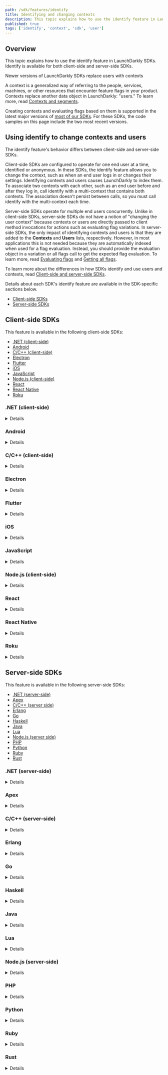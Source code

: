 ```yaml
---
path: /sdk/features/identify
title: Identifying and changing contexts
description: This topic explains how to use the identify feature in LaunchDarkly SDKs.
published: true
tags: ['identify', 'context', 'sdk', 'user']
---
```


## Overview

This topic explains how to use the identify feature in LaunchDarkly SDKs. Identify is available for both client-side and server-side SDKs.

<Callout intent="info">
<CalloutTitle>Newer versions of LaunchDarkly SDKs replace users with contexts</CalloutTitle>
<CalloutDescription>

A context is a generalized way of referring to the people, services, machines, or other resources that encounter feature flags in your product. Contexts replace another data object in LaunchDarkly: "users." To learn more, read [Contexts and segments](/home/contexts).

Creating contexts and evaluating flags based on them is supported in the latest major versions of [most of our SDKs](/sdk). For these SDKs, the code samples on this page include the two most recent versions.

</CalloutDescription>
</Callout>

## Using identify to change contexts and users

The identify feature's behavior differs between client-side and server-side SDKs.

Client-side SDKs are configured to operate for one end user at a time, identified or anonymous. In these SDKs, the identify feature allows you to change the context, such as when an end user logs in or changes their settings. Identifying contexts and users causes LaunchDarkly to index them. To associate two contexts with each other, such as an end user before and after they log in, call identify with a multi-context that contains both contexts. The association doesn't persist between calls, so you must call identify with the multi-context each time. 

Server-side SDKs operate for multiple end users concurrently. Unlike in client-side SDKs, server-side SDKs do not have a notion of "changing the user context" because contexts or users are directly passed to client method invocations for actions such as evaluating flag variations. In server-side SDKs, the only impact of identifying contexts and users is that they are added to the **Contexts** and **Users** lists, respectively. However, in most applications this is not needed because they are automatically indexed when used for a flag evaluation. Instead, you should provide the evaluation object in a variation or all flags call to get the expected flag evaluation. To learn more, read [Evaluating flags](/sdk/features/evaluating) and [Getting all flags](/sdk/features/all-flags).

To learn more about the differences in how SDKs identify and use users and contexts, read [Client-side and server-side SDKs](/sdk/concepts/client-side-server-side).

Details about each SDK's identify feature are available in the SDK-specific sections below.

* [Client-side SDKs](#client-side-sdks)
* [Server-side SDKs](#server-side-sdks)

## Client-side SDKs

This feature is available in the following client-side SDKs:

* [.NET (client-side)](#net-client-side)
* [Android](#android)
* [C/C++ (client-side)](#cc-client-side)
* [Electron](#electron)
* [Flutter](#flutter)
* [iOS](#ios)
* [JavaScript](#javascript)
* [Node.js (client-side)](#nodejs-client-side)
* [React](#react)
* [React Native](#react-native)
* [Roku](#roku)

### .NET (client-side)

<Details summary="Expand .NET (client-side) code sample">

You can use the `Identify` or `IdentifyAsync` method to switch contexts. This loads any saved flag values for the next context, and tells the client to change the current context and obtain the feature flag values for the new context.

In some situations, the new context may be an updated version of the existing context. For example, on a sign-in page in a single-page app, you could represent the same person as an anonymous user before they log in, and a different user after they log in. After the person logs in, you can call `Identify()` or `IdentifyAsync()` so that the person receives the correct feature flag settings for their account.

In other situations, the new context may be a multi-context, that is, a set of several different contexts that you want to evaluate together. For example, as soon as an end user visits your app, you may initialize the client with a context using a context kind of "device." When the end user logs in, you now also have their user and organization information. You can call `Identify()` with a multi-context that contains the "device," "user," and "organization" contexts for the end user.

You may want to wait until the flag values for the new context have been loaded before proceeding. You can do this either by calling the synchronous method `Identify` with a timeout, or by calling the asynchronous method `IdentifyAsync` and awaiting the result.

Here's how:

<CodeSample>
<CSTab label=".NET SDK v3.0 (C#)">

```csharp
var updatedContext = Context.Builder("context-key-123abc")
    .Set("email", "sandy@example.com")
    .Build();

// Synchronous method
client.Identify(updatedContext, TimeSpan.FromSeconds(5));

// Asynchronous method
await client.IdentifyAsync(updatedContext);
```

</CSTab>
<CSTab label=".NET SDK v2.x (C#)">

```csharp
var updatedUser = LDUser.Builder("user-key-123abc")
    .Email("sandy@example.com")
    .Build();

// Synchronous method
client.Identify(updatedUser, TimeSpan.FromSeconds(5));

// Asynchronous method
await client.IdentifyAsync(updatedUser);
```

</CSTab>
</CodeSample>

To learn more, read [`Identify`](https://launchdarkly.github.io/dotnet-client-sdk/api/LaunchDarkly.Sdk.Client.LdClient.html#LaunchDarkly_Sdk_Client_LdClient_Identify_) and [`IdentifyAsync`](https://launchdarkly.github.io/dotnet-client-sdk/api/LaunchDarkly.Sdk.Client.LdClient.html#LaunchDarkly_Sdk_Client_LdClient_IdentifyAsync_).
</Details>

### Android

<Details summary="Expand Android code sample">

The `identify()` method tells the client to change the current context and obtain the feature flag values for the new context.

In some situations, the new context may be an updated version of the existing context. For example, on a sign-in page in a single-page app, you could represent the same person as an anonymous user before they log in, and a different user after they log in. You can initialize the client with an anonymous context with a context kind of "user." After the person logs in, you can update the user context and call `identify()` so that the person receives the correct feature flag settings for their account.

In other situations, the new context may be a multi-context, that is, a set of several different contexts that you want to evaluate together. For example, as soon as an end user visits your app, you may initialize the client with a context using a context kind of "device." When the end user logs in, you now also have their user and organization information. You can call `identify()` with a multi-context that contains the "device," "user," and "organization" contexts for the end user.

Here's how:

<CodeSample>
<CSTab label="Android SDK v4.0 (Java)">

```java
LDContext updatedContext = LDContext.builderFromContext(context)
    .email("sandy@example.com")
    .build();

client.identify(updatedContext);
```

</CSTab>
<CSTab label="Android SDK v4.0 (Kotlin)">

```kotlin
val updatedContext: LDContext = LDContext.builderFromContext(context)
    .email("sandy@example.com")
    .build()

client.identify(updatedContext)
```

</CSTab>
<CSTab label="Android SDK v3.x (Java)">

```java
LDUser updatedUser = new LDUser.Builder(user)
    .email("sandy@example.com")
    .build();

client.identify(updatedUser);
```

</CSTab>
<CSTab label="Android SDK v3.x (Kotlin)">

```kotlin
val updatedUser: LDUser = LDUser.Builder(user)
    .email("sandy@example.com")
    .build()

client.identify(updatedUser)
```

</CSTab>
</CodeSample>

The `identify()` call loads any saved flag values for the new user context and immediately triggers an update of the latest flags from LaunchDarkly.

`identify()` returns a [Future](https://developer.android.com/reference/java/util/concurrent/Future) to indicate completion. If you want to be sure subsequent code is using the latest values from the server, you can wait for the Future using `get`.

To learn more, read [`identify`](https://launchdarkly.github.io/android-client-sdk/com/launchdarkly/sdk/android/LDClient.html#identify(com.launchdarkly.sdk.LDContext)).
</Details>

### C/C++ (client-side)

<Details summary="Expand C/C++ (server-side) code sample">

The `Identify()` method tells the client to change the current user and obtain the feature flag values for the new user.

In some situations, the new user may be an updated version of the existing user. For example, on a sign-in page in a single-page app, you could represent the same person as an anonymous user before they log in, and a different user after they log in. After the person logs in, you can call `Identify` so that the person receives the correct feature flag settings for their account.

<!-- cSpell:disable (TKTK uncomment this section after this SDK is updated to use contexts. SC-174758) In other situations, the new context may be a multi-context, that is, a set of several different contexts that you want to evaluate together. For example, as soon as an end user visits your app, you may initialize the client with a context using a context kind of "device." When the end user logs in, you now also have their user and organization information. You can call `Identify` with a multi-context that contains the "device," "user," and "organization" contexts for the end user. cSpell:enable -->

You can use the `LDClientIdentify` method to switch users:

<CodeSample>
<CSTab label="C/C++">

```c
LDClientIdentify(client, newUser);
```

</CSTab>
</CodeSample>

The `LDClientIdentify()` call loads any saved flag values for the new user and immediately trigger an update of the latest flags from LaunchDarkly. Because this method re-fetches flag settings for the new user, you should should not call it at high frequency. The intended use case for switching user contexts is the login/logout flow. To learn more, read [`LDClientIdentify`](https://launchdarkly.github.io/c-client-sdk/client_8h.html#a7ee43b2353f00798979ba51cfebb1a53).
</Details>

### Electron

<Details summary="Expand Electron code sample">

The `identify()` method tells the client to change the current user and obtain the feature flag values for the new user.

In some situations, the new user may be an updated version of the existing user. For example, on a sign-in page in a single-page app, you could represent the same person as an anonymous user before they log in, and a different user after they log in. After the person logs in, you can call `identify()` so that the person receives the correct feature flag settings for their account.

<!-- cSpell:disable (TKTK uncomment this section after this SDK is updated to use contexts. SC-163925) In other situations, the new context may be a multi-context, that is, a set of several different contexts that you want to evaluate together. For example, as soon as an end user visits your app, you may initialize the client with a context using a context kind of "device." When the end user logs in, you now also have their user and organization information. You can call `identify()` with a multi-context that contains the "device," "user," and "organization" contexts for the end user. cSpell:enable -->

Here's how:

<CodeSample>
<CSTab label="JavaScript">

```js
const newUser = { key: 'user-key-123abc', name: 'Sandy' };

client.identify(newUser, (newFlags) => {
  console.log('value of flag for this user is: ' + newFlags['flag-key-123abc']);
  console.log('this should be the same: ' + client.variation('flag-key-123abc'));
});

// or:
client.identify(newUser).then((newFlags) => {
  // as above
});
```

</CSTab>
<CSTab label="TypeScript">

```ts
import * as LDElectron from 'launchdarkly-electron-client-sdk';

const newUser: LDElectron.LDUser = {
  key: 'someone-else', name: 'John',
};

client.identify(newUser, (newFlags) => {
  console.log('value of flag for this user is: ' + newFlags['flag-key-123abc']);
  console.log('this should be the same: ' + client.variation('flag-key-123abc'));
});

// or:
client.identify(newUser).then((newFlags) => {
  // as above
});
```

</CSTab>
</CodeSample>

To learn more, read [`identify`](https://launchdarkly.github.io/electron-client-sdk/interfaces/_launchdarkly_electron_client_sdk_.ldelectronmainclient.html#identify).

</Details>

### Flutter

<Details summary="Expand Flutter code sample">

The `identifyWithContext()` method tells the client to change the current context and obtain the feature flag values for the new context.

In some situations, the new context may be an updated version of the existing context. For example, on a sign-in page in a single-page app, you could represent the same person as an anonymous user before they log in, and a different user after they log in. You can initialize the client with an anonymous context with a context kind of "user." After the person logs in, you can update the user context and call `identifyWithContext()` so that the person receives the correct feature flag settings for their account.

In other situations, the new context may be a multi-context, that is, a set of several different contexts that you want to evaluate together. For example, as soon as an end user visits your app, you may initialize the client with a context using a context kind of "device." When the end user logs in, you now also have their user and organization information. You can call `identifyWithContext()` with a multi-context that contains the "device," "user," and "organization" contexts for the end user.

Here's how:

<CodeSample>
<CSTab label="Flutter SDK v2.0 (Dart), single context">

```dart
LDContextBuilder builder = LDContextBuilder();
builder.kind('user', 'user-key-123abc')
    .set('email', LDValue.ofString('sandy@example.com'));
LDContext updatedContext = builder.build();

await LDClient.identifyWithContext(updatedContext);
```

</CSTab>
<CSTab label="Flutter SDK v2.0 (Dart), multi-context">

```dart
LDContextBuilder builder = LDContextBuilder();
builder.kind('user', 'user-key-123abc');
builder.kind('device', 'device-key-123abc');

LDContext updatedMultiContext = builder.build();

await LDClient.identifyWithContext(updatedMultiContext);
```

</CSTab>
<CSTab label="Flutter SDK v1.x (Dart)">

```dart
LDUser updatedUser = LDUserBuilder('user key')
    .email('sandy@example.com')
    .build();

await LDClient.identify(updatedUser);
```

</CSTab>
</CodeSample>

To learn more, read [`identifyWithContext`](https://pub.dev/documentation/launchdarkly_flutter_client_sdk/latest/launchdarkly_flutter_client_sdk/LDClient/identifyWithContext.html).

</Details>

### iOS

<Details summary="Expand iOS code sample">

The `identify()` method tells the client to change the current context and obtain the feature flag values for the new context.

In some situations, the new context may be an updated version of the existing context. For example, on a sign-in page in a single-page app, you could represent the same person as an anonymous user before they log in, and a different user after they log in. You can initialize the client with an anonymous context with a context kind of "user." After the person logs in, you can update the user context and call `identify()` so that the person receives the correct feature flag settings for their account.

In other situations, the new context may be a multi-context, that is, a set of several different contexts that you want to evaluate together. For example, as soon as an end user visits your app, you may initialize the client with a context using a context kind of "device." When the end user logs in, you now also have their user and organization information. You can call `identify()` with a multi-context that contains the "device," "user," and "organization" contexts for the end user.

If the client app does not identify an `LDContext`, `LDClient` creates an anonymous default context, which can affect which feature flags LaunchDarkly delivers to the `LDClient`. Client apps should follow the [Apple Privacy Policy](https://apple.com/legal/privacy) when collecting end user information.

Here's how:

<CodeSample>
<CSTab label="iOS SDK v8.0 (Swift)">

```swift
let newContext = try LDContextBuilder(key: "context-key-123abc").build().get();

// You can also call identify with a completion
LDClient.get()!.identify(context: newContext) {
    // Flags have been retrieved for the new context
}
```

</CSTab>
<CSTab label="iOS SDK v8.0 (Objective-C)">

```objectivec
LDContextBuilder *builder = [[LDContextBuilder alloc] initWithKey:@"context-key-123abc"];
ContextBuilderResult *result = builder.build;

if (result.success) {
    LDContext *context = result.success;
}
[[LDClient get] identifyWithContext:newContext];

// You can also call identify with a completion
[[LDClient get] identifyWithContext:newContext completion:^() {
    // Flags have been retrieved for the new context
}];
```

</CSTab>
<CSTab label="iOS SDK v7.x (Swift)">

```swift
let newUser = LDUser(key: "user-key-123abc")
LDUser.get()!.identify(user: newUser)

// You can also call identify with a completion
LDClient.get()!.identify(user: newUser) {
    // Flags have been retrieved for the new user
}
```

</CSTab>
<CSTab label="iOS SDK v7.x (Objective-C)">

```objectivec
LDUser *newUser = [[LDUser alloc] initWithKey:@"user-key-123abc"];
[[LDClient get] identifyWithUser:newUser];

// You can also call identify with a completion
[[LDUser get] identifyWithUser:newUser completion:^() {
    // Flags have been retrieved for the new user
}];
```

</CSTab>
</CodeSample>

To learn more, read [`identify`](https://launchdarkly.github.io/ios-client-sdk/Classes/ObjcLDClient.html#/c:@M@LaunchDarkly@objc(cs)LDClient(im)identifyWithContext:).

</Details>

### JavaScript

<Details summary="Expand JavaScript code sample">

The `identify()` method tells the client to change the current context and obtain the feature flag values for the new context.

In some situations, the new context may be an updated version of the existing context. For example, on a sign-in page in a single-page app, you could represent the same person as an anonymous user before they log in, and a different user after they log in. You can initialize the client with an anonymous context with a context kind of "user." After the person logs in, you can update the user context and call `identify()` so that the person receives the correct feature flag settings for their account.

In other situations, the new context may be a multi-context, that is, a set of several different contexts that you want to evaluate together. For example, as soon as an end user visits your app, you may initialize the client with a context using a context kind of "device." When the end user logs in, you now also have their user and organization information. You can call `identify()` with a multi-context that contains the "device," "user," and "organization" contexts for the end user.

If you provide a callback function, it is called with a map of flag keys and values after the flag values for the new context are available. After that point, `variation()` uses the new values. You can also use a Promise for the same purpose.

Here's how:

<CodeSample>
<CSTab label="JavaScript SDK v3.0, single context">

```js
client.identify(newContext, hash, function() {
  console.log("New context's flags available");
});
```

</CSTab>
<CSTab label="JavaScript SDK v3.0, multi-context">

```js
const newMultiContext = {
  kind: 'multi',
  user: {
    key: 'user-key-123abc',
    name: 'Anna',
    role: 'doctor'
  },
  device: {
    key: 'device-key-123abc',
    platform: 'Android'
  }
}

client.identify(newMultiContext, hash, function() {
  console.log("New context's flags available");
});
```

</CSTab>
<CSTab label="JavaScript SDK v2.x">

```js
client.identify(newUser, hash, function() {
  console.log("New user's flags available");
});
```

</CSTab>
</CodeSample>

To learn more, read [`identify`](https://launchdarkly.github.io/js-client-sdk/interfaces/LDClient.html#identify).

If your contexts are extraordinarily large, you may need to configure the JavaScript SDK to send the evaluation context as a request body. To learn more, read [Using REPORT in the JavaScript SDK](/guides/account/user-data#using-report-in-the-javascript-sdk).

<Callout intent="alert">
<CalloutTitle>You must use a hash parameter while in secure mode</CalloutTitle>
<CalloutDescription>

The hash parameter is the hash for the new context, assuming that the context's key has changed. The hash parameter is only required in secure mode. If secure mode is not enabled, pass in `null` for the hash.

</CalloutDescription>
</Callout>
</Details>

### Node.js (client-side)

<Details summary="Expand Node.js (client-side) code sample">

The `identify()` method tells the client to change the current user and obtain the feature flag values for the new user.

In some situations, the new user may be an updated version of the existing user. For example, on a sign-in page in a single-page app, you could represent the same person as an anonymous user before they log in, and a different user after they log in. After the person logs in, you can call `identify()` so that the person receives the correct feature flag settings for their account.

In other situations, the new context may be a multi-context, that is, a set of several different contexts that you want to evaluate together. For example, as soon as an end user visits your app, you may initialize the client with a context using a context kind of "device." When the end user logs in, you now also have their user information. You can call `identify()` with a multi-context that contains the "device" and "user" contexts for the end user.

Here's how:

<CodeSample>
<CSTab label="Node.js SDK v3.0, single context">

```js
client.identify(newContext, () => {
  console.log("New context's flags available");
});

// or, with a Promise:
client.identify(newContext).then(() => {
  console.log("New context's flags available");
});
```

</CSTab>
<CSTab label="Node.js SDK v3.0, multi-context">

```js
const newMultiContext = {
  kind: 'multi',
  user: {
    key: 'aa0ceb',
    name: 'Anna',
    role: 'doctor'
  },
  device: {
    key: 'device-key-123abc',
    platform: 'Android'
  }
}

client.identify(newMultiContext, () => {
  console.log("New context's flags available");
});

// or, with a Promise:
client.identify(newMultiContext).then(() => {
  console.log("New context's flags available");
});
```

</CSTab>
<CSTab label="Node.js SDK v2.x">

```js
client.identify(newUser, () => {
  console.log("New user's flags available");
});

// or, with a Promise:
client.identify(newUser).then(() => {
  console.log("New user's flags available");
});
```

</CSTab>
</CodeSample>

To learn more, read [`identify`](https://launchdarkly.github.io/node-client-sdk/interfaces/LDClient.html#identify).

</Details>

### React

<Details summary="Expand React code sample">

The `identify()` method tells the client to change the current context and obtain the feature flag values for the new context.

In some situations, the new context may be an updated version of the existing context. For example, on a sign-in page in a single-page app, you could represent the same person as an anonymous user before they log in, and a different user after they log in. You can initialize the client with an anonymous context with a context kind of "user." After the person logs in, you can update the user context and call `identify()` so that the person receives the correct feature flag settings for their account.

In other situations, the new context may be a multi-context, that is, a set of several different contexts that you want to evaluate together. For example, as soon as an end user visits your app, you may initialize the client with a context using a context kind of "device." When the end user logs in, you now also have their user and organization information. You can call `identify()` with a multi-context that contains the "device," "user," and "organization" contexts for the end user.

Here's how:

<CodeSample>
<CSTab label="JavaScript">

```js
import { useLDClient } from 'launchdarkly-react-client-sdk';

let ldClient = useLDClient();

ldClient.identify(newContext, null, () => {
  console.log("New context's flags available");
});
```

</CSTab>
</CodeSample>

To learn more, read [`identify`](https://launchdarkly.github.io/react-native-client-sdk/classes/LDClient.html#identify).

</Details>

### React Native

<Details summary="Expand React Native code sample">

If multiple customers use your app on a single device, you may want to change contexts and have separate flag settings for each one. To do this, the SDK stores the last five user contexts on a single device, and supports switching between different user contexts. You can use the `identify` method to switch user contexts. `identify` loads any saved flag values for the new context and immediately triggers an update of the latest flags from LaunchDarkly.

In other situations, the new context may be a multi-context, that is, a set of several different contexts that you want to evaluate together. For example, as soon as an end user visits your app, you may initialize the client with a context using a context kind of "device." When the end user logs in, you now also have their user and organization information. You can call `identify()` with a multi-context that contains the "device," "user," and "organization" contexts for the end user.

Here's how:

<CodeSample>
<CSTab label="React Native SDK v7.0 (JavaScript)">

```js
let context = {'key': 'user-key-123abc', 'kind': 'user'};
await client.identify(context); // promise resolves to null
Alert.alert('identify', 'success');
```

</CSTab>
<CSTab label="React Native SDK, v6.x (JavaScript)">

```js
let user = {'key': 'user-key-123abc'};
await client.identify(user); //promise resolves to nil/null
Alert.alert('identify', 'success');
```

</CSTab>
<CSTab label="React Native SDK v7.0 (TypeScript)">

```ts
import { LDContext } from 'launchdarkly-react-native-client-sdk';

let context: LDContext = {'key': 'user-key-123abc', 'kind': 'user'};
await client.identify(context); // promise resolves to null
Alert.alert('identify', 'success');
```

</CSTab>
<CSTab label="React Native SDK, v6.x (TypeScript)">

```ts
import LDClient, * as ld from 'launchdarkly-react-native-client-sdk';

let user: ld.LDUser = {'key': 'minimal_user'};
await client.identify(user); //promise resolves to nil/null
Alert.alert('identify', 'success');
```

</CSTab>
</CodeSample>
</Details>

### Roku

<Details summary="Expand Roku code sample">

The `identify()` method tells the client to change the current context and obtain the feature flag values for the new context.

In some situations, the new context may be an updated version of the existing context. For example, on a sign-in page in a single-page app, you could represent the same person as an anonymous context before they log in, and a different context after they log in. After the person logs in, you can call `identify()` so that the person receives the correct feature flag settings for their account.

In other situations, the new context may be a multi-context, that is, a set of several different contexts that you want to evaluate together. For example, as soon as an end user visits your app, you may initialize the client with a context using a context kind of "device." When the end user logs in, you now also have their user and organization information. You can call `identify()` with a multi-context that contains the "device," "user," and "organization" contexts for the end user.

To do this:

<CodeSample>
<CSTab label="Roku SDK v2.0 (BrightScript)">

```brightscript
REM before the end user logs in
device = {
  "kind": "device",
  "key": "device-key-123abc",
  "type": "tablet"
}
context = LaunchDarklyCreateContext(device)

REM after the end user logs in
multi = {
  "kind": "multi",
  "device": device,
  "user": {"key": "user-key-123abc", "name": "Sandy"},
  "organization": {"key": "org-key-123abc", "name": "Acme, Inc."}
}

launchDarkly.identify(multi)

```

</CSTab>
<CSTab label="Roku SDK v1.x (BrightScript)">

```brightscript
user = LaunchDarklyUser("user-key-123abc")

launchDarkly.identify(user)

```

</CSTab>
</CodeSample>
</Details>

## Server-side SDKs

This feature is available in the following server-side SDKs:

* [.NET (server-side)](#net-server-side)
* [Apex](#apex)
* [C/C++ (server side)](#cc-server-side)
* [Erlang](#erlang)
* [Go](#go)
* [Haskell](#haskell)
* [Java](#java)
* [Lua](#lua)
* [Node.js (server side)](#nodejs-server-side)
* [PHP](#php)
* [Python](#python)
* [Ruby](#ruby)
* [Rust](#rust)

### .NET (server-side)

<Details summary="Expand .NET (server-side) code sample">

`Identify` creates or updates contexts on LaunchDarkly, which makes them available for targeting and autocomplete on the **Contexts** list.

In most cases, you do not need to call `Identify`. The `Variation` methods automatically create contexts on the **Contexts** list for you. `Identify` is useful if you want to pre-populate your **Contexts** list before you launch any features.

To use `Identify`:

<CodeSample>
<CSTab label=".NET SDK v7.0 (C#)">

```csharp
client.Identify(context);
```

</CSTab>
<CSTab label=".NET SDK v6.x (C#)">

```csharp
client.Identify(user);
```

</CSTab>
</CodeSample>

To learn more, read [`Identify`](https://launchdarkly.github.io/dotnet-server-sdk/api/LaunchDarkly.Sdk.Server.LdClient.html#LaunchDarkly_Sdk_Server_LdClient_Identify_).
</Details>

### Apex

<Details summary="Expand Apex code sample">

`identify` creates or updates users in LaunchDarkly, which makes them available for targeting and autocomplete on the **Users** list.

<Callout intent="info">
<CalloutTitle>Apex variation methods do not automatically add users to the Users list</CalloutTitle>
<CalloutDescription>

Variation methods like `boolVariation` or `stringVariation` do not automatically generate `index` events due to limitations with the Apex platform. This means that the SDK does not automatically populate the **Users** list.

We recommend calling `client.identify(user)` with each of your users to generate user indexing events and populate your **Users** list.

</CalloutDescription>
</Callout>

To use `identify`:

<CodeSample>
<CSTab label="Apex">

```java
client.identify(user);
```

</CSTab>
</CodeSample>

To learn more, read [Other methods](https://github.com/launchdarkly/apex-server-sdk/blob/main/doc.md#other-methods-1).
</Details>

### C/C++ (server-side)

<Details summary="Expand C/C++ (server-side) code sample">

`LDClientIdentify` creates or updates users in LaunchDarkly, which makes them available for targeting and autocomplete on the **Users** list.

In most cases, you do not need to call `LDClientIdentify`. The `variation` call automatically creates users on the **Users** list for you. `LDClientIdentify` is useful if you want to pre-populate your **Users** list before you launch any features.

To use `identify`:

<CodeSample>
<CSTab label="C/C++">

```c
LDClientIdentify(client, user);
```

</CSTab>
</CodeSample>

To learn more, read [`LDClientIdentify`](https://launchdarkly.github.io/c-server-sdk/client_8h.html#a696a5bebe952dc076488e9fb2562b091).
</Details>

### Erlang

<Details summary="Expand Erlang code sample">

`identify` creates or updates contexts in LaunchDarkly, which makes them available for targeting and autocomplete on the **Contexts** list.

In most cases, you do not need to call `identify`. The `variation` methods automatically create contexts on the **Contexts** list for you. `identify` is useful if you want to pre-populate your **Contexts** list before you launch any features.

To use `identify`:

<CodeSample>
<CSTab label="Erlang SDK v2.0">

```erlang
ldclient:identify(#{key => <<"context-key-123abc">>})
```

</CSTab>
<CSTab label="Erlang SDK v1.x">

```erlang
ldclient:identify(#{key => <<"user-key-123abc">>})
```

</CSTab>
</CodeSample>

To learn more, read [`identify`](https://hexdocs.pm/launchdarkly_server_sdk/ldclient.html#identify-1).
</Details>

### Go

<Details summary="Expand Go code sample">

`Identify` creates or updates contexts in LaunchDarkly, which makes them available for targeting and autocomplete on the **Contexts** list.

In most cases, you do not need to call `Identify`. The `Variation` method automatically creates contexts on the **Contexts** list for you. `Identify` is useful if you want to pre-populate your **Contexts** list before you launch any features.

To use `Identify`:

<CodeSample>
<CSTab label="Go SDK v6.0">

```go
client.Identify(context)
```

</CSTab>
<CSTab label="Go SDK v5.x">

```go
client.Identify(user)
```

</CSTab>
</CodeSample>

To learn more, read [`Identify`](https://pkg.go.dev/gopkg.in/launchdarkly/go-server-sdk.v5#LDClient.Identify).
</Details>

### Haskell

<Details summary="Expand Haskell code sample">

`identify` creates or updates contexts in LaunchDarkly, which makes them available for targeting and autocomplete on the **Contexts** list.

In most cases, you do not need to call `identify`. The `Variation` methods automatically create contexts on the **Contexts** list for you. `identify` is useful if you want to pre-populate your **Contexts** list before you launch any features.

To use `identify`:

<CodeSample>
<CSTab label="Haskell SDK v4.0">

```haskell
identify client context
```

</CSTab>
<CSTab label="Haskell SDK v3.x">

```haskell
identify client user
```

</CSTab>
</CodeSample>

To learn more, read [`identify`](https://launchdarkly.github.io/haskell-server-sdk/LaunchDarkly-Server-Client.html#v:identify).

</Details>

### Java

<Details summary="Expand Java code sample">

`identify` creates or updates contexts in LaunchDarkly, which makes them available for targeting and autocomplete on the **Contexts** list.

In most cases, you do not need to call `identify`. The `variation` methods automatically create contexts on the **Contexts** list for you. `identify` is useful if you want to pre-populate your **Contexts** list before you launch any features.

To use `identify`:

<CodeSample>
<CSTab label="Java SDK v6.0">

```java
client.identify(context);
```

</CSTab>
<CSTab label="Java SDK v5.x">

```java
client.identify(user);
```

</CSTab>
</CodeSample>

To learn more, read [`identify`](https://javadoc.io/doc/com.launchdarkly/launchdarkly-java-server-sdk/latest/com/launchdarkly/sdk/server/LDClient.html#identify(com.launchdarkly.sdk.LDContext)).
</Details>

### Lua

<Details summary="Expand Lua code sample">

`identify` creates or updates users in LaunchDarkly, which makes them available for targeting and autocomplete on the **Users** list.

In most cases, you do not need to call `identify`. The `variation` methods automatically create users on the **Users** list for you. `identify` is useful if you want to pre-populate your **Users** list before you launch any features.

To use `identify`:

<CodeSample>
<CSTab label="Lua">

```lua
client:identify(user)
```

</CSTab>
</CodeSample>

To learn more, read [`identify`](https://launchdarkly.github.io/lua-server-sdk/modules/launchdarkly-server-sdk.html#identify).
</Details>

### Node.js (server-side)

<Details summary="Expand Node.js (server-side) code sample">

`identify` creates or updates contexts in LaunchDarkly, which makes them available for targeting and autocomplete on the **Contexts** list.

In most cases, you do not need to call `identify`. The `variation` call automatically creates users on the **Contexts** list for you. `identify` is useful if you want to pre-populate your **Contexts** list before you launch any features.

To use `identify`:

<CodeSample>
<CSTab label="Node.js SDK v6">

```js
client.identify(context);
```

</CSTab>
<CSTab label="Node.js SDK v5.x">

```js
client.identify(user);
```

</CSTab>
</CodeSample>

To learn more, read [`identify`](https://launchdarkly.github.io/node-server-sdk/interfaces/_launchdarkly_node_server_sdk_.LDClient.html#identify).
</Details>

### PHP

<Details summary="Expand PHP code sample">

`identify` creates or updates users in LaunchDarkly, which makes them available for targeting and autocomplete on the **Contexts** list.

In most cases, you do not need to call `identify`. The `variation` call automatically creates contexts on the **Contexts** list for you. `identify` is useful if you want to pre-populate your **Contexts** list before you launch any features.

To use `identify`:

<CodeSample>
<CSTab label="PHP SDK v5.0">

```php
$client->identify($context);
```

</CSTab>
<CSTab label="PHP SDK v4.x">

```php
$client->identify($user);
```

</CSTab>
</CodeSample>

To learn more, read [`identify`](https://launchdarkly.github.io/php-server-sdk/classes/LaunchDarkly-LDClient.html#method_identify).

</Details>

### Python

<Details summary="Expand Python code sample">

`identify` creates or updates contexts in LaunchDarkly, which makes them available for targeting and autocomplete on the **Contexts** list.

In most cases, you do not need to call `identify`. The `variation` method automatically creates contexts on the **Contexts** list for you. `identify` is useful if you want to pre-populate your **Contexts** list before you launch any features.

To use `identify`:

<CodeSample>
<CSTab label="Python SDK v8.0">

```python
ldclient.get().identify(context)
```

</CSTab>
<CSTab label="Python SDK v7.x">

```python
ldclient.get().identify(user)
```

</CSTab>
</CodeSample>

To learn more, read [`identify`](https://launchdarkly-python-sdk.readthedocs.io/en/latest/api-main.html#ldclient.client.LDClient.identify).
</Details>

### Ruby

<Details summary="Expand Ruby code sample">

`identify` creates or updates contexts in LaunchDarkly, which makes them available for targeting and autocomplete on the **Contexts** list.

In most cases, you do not need to call `identify`. The `variation` call automatically creates contexts on the **Contexts** list for you. `identify` is useful if you want to pre-populate your **Contexts** list before you launch any features.

To use `identify`:

<CodeSample>
<CSTab label="Ruby SDK v7.0">

```ruby
client.identify(context)
```

</CSTab>
<CSTab label="Ruby SDK v6.x">

```ruby
client.identify(user)
```

</CSTab>
</CodeSample>

To learn more, read [`identify`](https://launchdarkly.github.io/ruby-server-sdk/LaunchDarkly/LDClient.html#identify-instance_method).
</Details>

### Rust

<Details summary="Expand Rust code sample">

`identify` creates or updates users in LaunchDarkly, which makes them available for targeting and autocomplete on the **Users** list.

In most cases, you do not need to call `identify`. The `variation` methods automatically create users or contexts on the **Users** or **Contexts** list for you. `identify` is useful if you want to pre-populate your **Users** or **Contexts** list before you launch any features.

To use `identify`:

<CodeSample>
<CSTab label="Rust SDK v1">

```rust
client.identify(context);
```
</CSTab>
<CSTab label="Rust SDK beta">

```rust
client.identify(user);
```
</CSTab>
</CodeSample>

To learn more, read [`identify`](https://docs.rs/launchdarkly-server-sdk/latest/launchdarkly_server_sdk/struct.Client.html#method.identify).
</Details>
